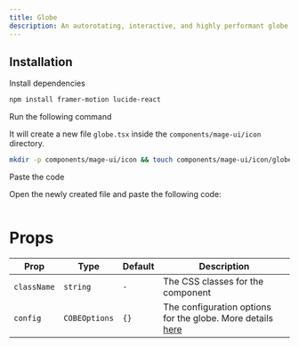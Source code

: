 ```yaml
---
title: Globe
description: An autorotating, interactive, and highly performant globe made using WebGL.
---
```


<ComponentPreview name="icon-globe--docs" />

## Installation

<Steps>
<Step>Install dependencies</Step>

```bash
npm install framer-motion lucide-react
```

<Step>Run the following command</Step>

It will create a new file `globe.tsx` inside the `components/mage-ui/icon` directory.

```bash 
mkdir -p components/mage-ui/icon && touch components/mage-ui/icon/globe.tsx
```

<Step>Paste the code</Step> 

Open the newly created file and paste the following code:

```jsx file=<rootDir>/mage-ui/icon/globe.tsx

```
</Steps>


# Props

| Prop       | Type          | Default | Description  |
|------------|-------------|---------|-------------|
| `className` | `string`      | `-`     | The CSS classes for the component |
| `config`    | `COBEOptions` | `{}`    | The configuration options for the globe. More details [here](#) |
